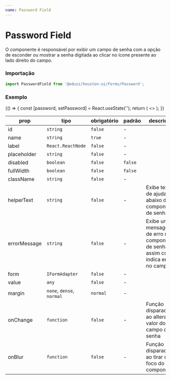 ```yaml
---
name: Password Field
---
```




# Password Field

O componente é responsável por exibir um campo de senha com a opção de esconder ou mostrar a senha digitada ao clicar no ícone
presente ao lado direito do campo.

### Importação

```js
import PasswordField from '@eduzz/houston-ui/Forms/Password';
```

### Exemplo

<Playground>
  {() => {
    const [password, setPassword] = React.useState('');
    return (
      <>
        <PasswordField label='Senha' value={password} onChange={setPassword} />
        <PasswordField label='Senha' placeholder='Digite sua senha' value={password} onChange={setPassword} />
        <PasswordField label='Senha (Desabilitado)' disabled value='123123' />
        <PasswordField
          label='Senha'
          helperText='Um exemplo de texto de ajuda'
          value={password}
          onChange={setPassword}
        />
        <PasswordField label='Senha' errorMessage='Campo obrigatório' value={password} onChange={setPassword} />
      </>
    );
  }}
</Playground>

| prop         | tipo                      | obrigatório | padrão  | descrição                                                                          |
| ------------ | ------------------------- | ----------- | ------- | ---------------------------------------------------------------------------------- |
| id           | `string`                  | `false`     | -       |                                                                                    |
| name         | `string`                  | `true`      | -       |                                                                                    |
| label        | `React.ReactNode`         | `false`     | -       |                                                                                    |
| placeholder  | `string`                  | `false`     | -       |                                                                                    |
| disabled     | `boolean`                 | `false`     | `false` |                                                                                    |
| fullWidth    | `boolean`                 | `false`     | `false` |                                                                                    |
| className    | `string`                  | `false`     | -       |                                                                                    |
| helperText   | `string`                  | `false`     | -       | Exibe texto de ajuda abaixo do componente de senha                                 |
| errorMessage | `string`                  | `false`     | -       | Exibe uma mensagem de erro no componente de senha, assim como indica erro no campo |
| form         | `IFormAdapter`            | `false`     | -       |                                                                                    |
| value        | `any`                     | `false`     | -       |                                                                                    |
| margin       | `none`, `dense`, `normal` | `normal`    | -       |                                                                                    |
| onChange     | `function`                | `false`     | -       | Função disparada ao alterar o valor do campo de senha                              |
| onBlur       | `function`                | `false`     | -       | Função disparada ao tirar o foco do componente                                     |
